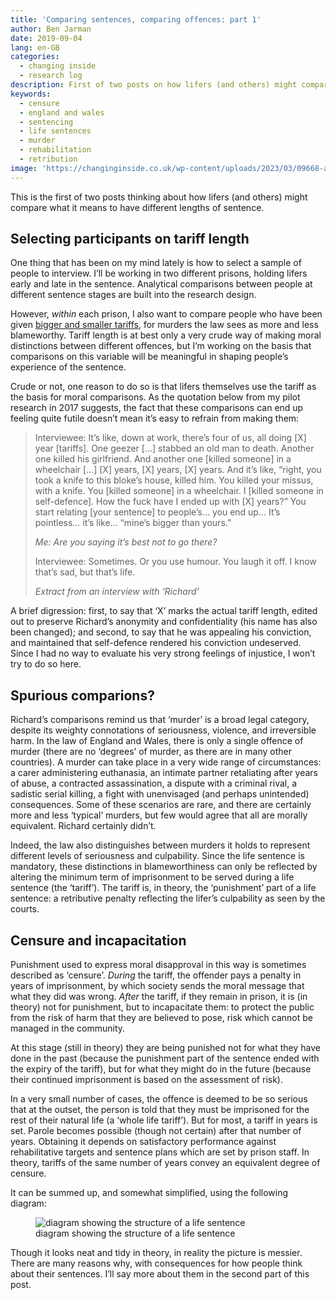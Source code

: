 ```yaml
---
title: 'Comparing sentences, comparing offences: part 1'
author: Ben Jarman
date: 2019-09-04
lang: en-GB
categories:
  - changing inside
  - research log
description: First of two posts on how lifers (and others) might compare what it means to be sent to prison for different lengths of time
keywords:
  - censure
  - england and wales
  - sentencing
  - life sentences
  - murder
  - rehabilitation
  - retribution
image: 'https://changinginside.co.uk/wp-content/uploads/2023/03/09668-apple-and-orange-e1567544536786.jpg'
---
```


This is the first of two posts thinking about how lifers (and others) might compare what it means to have different lengths of sentence.

## Selecting participants on tariff length

One thing that has been on my mind lately is how to select a sample of people to interview. I'll be working in two different prisons, holding lifers early and late in the sentence. Analytical comparisons between people at different sentence stages are built into the research design.

However, *within* each prison, I also want to compare people who have been given [bigger and smaller tariffs](https://changinginside.co.uk/what-is-a-life-sentence/), for murders the law sees as more and less blameworthy. Tariff length is at best only a very crude way of making moral distinctions between different offences, but I'm working on the basis that comparisons on this variable will be meaningful in shaping people's experience of the sentence.

Crude or not, one reason to do so is that lifers themselves use the tariff as the basis for moral comparisons. As the quotation below from my pilot research in 2017 suggests, the fact that these comparisons can end up feeling quite futile doesn't mean it's easy to refrain from making them:

> Interviewee: It's like, down at work, there's four of us, all doing \[X\] year \[tariffs\]. One geezer \[...\] stabbed an old man to death. Another one killed his girlfriend. And another one \[killed someone\] in a wheelchair \[...\] \[X\] years, \[X\] years, \[X\] years. And it's like, "right, you took a knife to this bloke's house, killed him. You killed your missus, with a knife. You \[killed someone\] in a wheelchair. I \[killed someone in self-defence\]. How the fuck have I ended up with \[X\] years?" You start relating \[your sentence\] to people's... you end up... It's pointless... it's like... "mine's bigger than yours."
> 
> *Me: Are you saying it's best not to go there?*
>
> Interviewee: Sometimes. Or you use humour. You laugh it off. I know that's sad, but that's life.
>
> *Extract from an interview with 'Richard'*

A brief digression: first, to say that 'X' marks the actual tariff length, edited out to preserve Richard's anonymity and confidentiality (his name has also been changed); and second, to say that he was appealing his conviction, and maintained that self-defence rendered his conviction undeserved. Since I had no way to evaluate his very strong feelings of injustice, I won't try to do so here.

## Spurious comparions?

Richard's comparisons remind us that 'murder' is a broad legal category, despite its weighty connotations of seriousness, violence, and irreversible harm. In the law of England and Wales, there is only a single offence of murder (there are no 'degrees' of murder, as there are in many other countries). A murder can take place in a very wide range of circumstances: a carer administering euthanasia, an intimate partner retaliating after years of abuse, a contracted assassination, a dispute with a criminal rival, a sadistic serial killing, a fight with unenvisaged (and perhaps unintended) consequences. Some of these scenarios are rare, and there are certainly more and less 'typical' murders, but few would agree that all are morally equivalent. Richard certainly didn't.

Indeed, the law also distinguishes between murders it holds to represent different levels of seriousness and culpability. Since the life sentence is mandatory, these distinctions in blameworthiness can only be reflected by altering the minimum term of imprisonment to be served during a life sentence (the 'tariff'). The tariff is, in theory, the 'punishment' part of a life sentence: a retributive penalty reflecting the lifer's culpability as seen by the courts.

## Censure and incapacitation

Punishment used to express moral disapproval in this way is sometimes described as 'censure'. *During* the tariff, the offender pays a penalty in years of imprisonment, by which society sends the moral message that what they did was wrong. *After* the tariff, if they remain in prison, it is (in theory) not for punishment, but to incapacitate them: to protect the public from the risk of harm that they are believed to pose, risk which cannot be managed in the community.

At this stage (still in theory) they are being punished not for what they have done in the past (because the punishment part of the sentence ended with the expiry of the tariff), but for what they might do in the future (because their continued imprisonment is based on the assessment of risk).

In a very small number of cases, the offence is deemed to be so serious that at the outset, the person is told that they must be imprisoned for the rest of their natural life (a 'whole life tariff'). But for most, a tariff in years is set. Parole becomes possible (though not certain) after that number of years. Obtaining it depends on satisfactory performance against rehabilitative targets and sentence plans which are set by prison staff. In theory, tariffs of the same number of years convey an equivalent degree of censure.

It can be summed up, and somewhat simplified, using the following diagram:

![diagram showing the structure of a life sentence](https://changinginside.co.uk/wp-content/uploads/2023/03/0d8e3-190826-sentence-structure-diagram.jpg "Life sentence structure diagram")

Though it looks neat and tidy in theory, in reality the picture is messier. There are many reasons why, with consequences for how people think about their sentences. I'll say more about them in the second part of this post.

